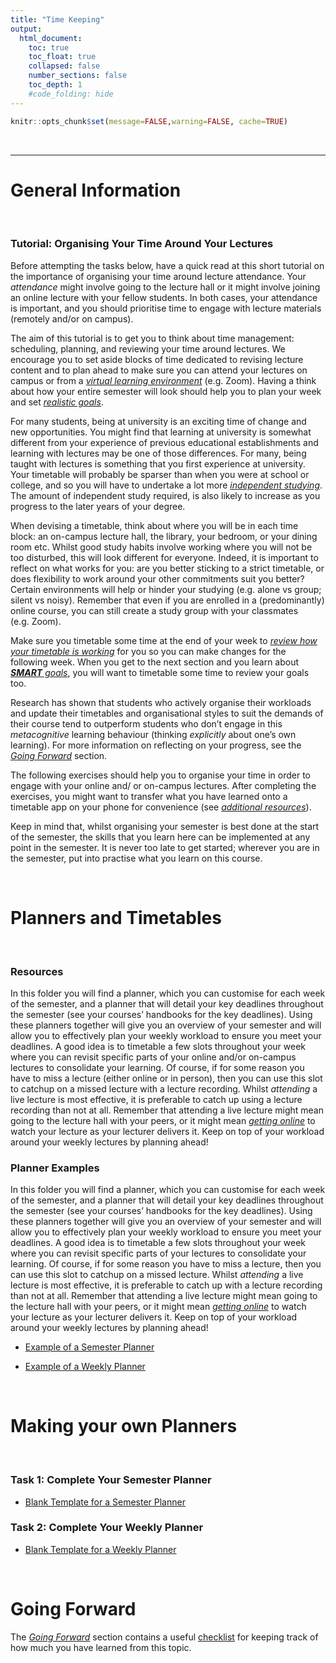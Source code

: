 ```yaml
---
title: "Time Keeping"
output:
  html_document:
    toc: true
    toc_float: true
    collapsed: false
    number_sections: false
    toc_depth: 1
    #code_folding: hide
---
```


```r
knitr::opts_chunk$set(message=FALSE,warning=FALSE, cache=TRUE)
```

<br>

***

# General Information

<br>

### Tutorial: Organising Your Time Around Your Lectures

Before attempting the tasks below, have a quick read at this short tutorial on the importance of organising your time around lecture attendance. Your _attendance_ might involve going to the lecture hall or it might involve joining an online lecture with your fellow students. In both cases, your attendance is important, and you should prioritise time to engage with lecture materials (remotely and/or on campus).

The aim of this tutorial is to get you to think about time management: scheduling, planning, and reviewing your time around lectures. We encourage you to set aside blocks of time dedicated to revising lecture content and to plan ahead to make sure you can attend your lectures on campus or from a [_virtual learning environment_](https://grahamreidpsychology.github.io/MakingtheMostofLectures/Online_Learning.html) (e.g. Zoom). Having a think about how your entire semester will look should help you to plan your week and set [_realistic goals_](https://grahamreidpsychology.github.io/MakingtheMostofLectures/Goal_Setting.html).

For many students, being at university is an exciting time of change and new opportunities. You might find that learning at university is somewhat different from your experience of previous educational establishments and learning with lectures may be one of those differences. For many, being taught with lectures is something that you first experience at university. Your timetable will probably be sparser than when you were at school or college, and so you will have to undertake a lot more [_independent studying_](https://grahamreidpsychology.github.io/MakingtheMostofLectures/Online_Learning.html#time_management). The amount of independent study required, is also likely to increase as you progress to the later years of your degree.

When devising a timetable, think about where you will be in each time block: an on-campus lecture hall, the library, your bedroom, or your dining room etc. Whilst good study habits involve working where you will not be too disturbed, this will look different for everyone. Indeed, it is important to reflect on what works for you: are you better sticking to a strict timetable, or does flexibility to work around your other commitments suit you better? Certain environments will help or hinder your studying (e.g. alone vs group; silent vs noisy). Remember that even if you are enrolled in a (predominantly) online course, you can still create a study group with your classmates (e.g. Zoom).

Make sure you timetable some time at the end of your week to [_review how your timetable is working_](https://grahamreidpsychology.github.io/MakingtheMostofLectures/Going_Forward.html) for you so you can make changes for the following week. When you get to the next section and you learn about [_**SMART** goals_](https://grahamreidpsychology.github.io/MakingtheMostofLectures/Goal_Setting.html), you will want to timetable some time to review your goals too. 

Research has shown that students who actively organise their workloads and update their timetables and organisational styles to suit the demands of their course tend to outperform students who don't engage in this _metacognitive_ learning behaviour (thinking _explicitly_ about one's own learning).  For more information on reflecting on your progress, see the [_Going Forward_](https://grahamreidpsychology.github.io/MakingtheMostofLectures/Going_Forward.html) section.

The following exercises should help you to organise your time in order to engage with your online and/ or on-campus lectures. After completing the exercises, you might want to transfer what you have learned onto a timetable app on your phone for convenience (see [_additional resources_](https://grahamreidpsychology.github.io/MakingtheMostofLectures/Additional_Resources.html)).

Keep in mind that, whilst organising your semester is best done at the start of the semester, the skills that you learn here can be implemented at any point in the semester. It is never too late to get started; wherever you are in the semester, put into practise what you learn on this course.

<br>

# Planners and Timetables

<br>

### Resources

In this folder you will find a planner, which you can customise for each week of the semester, and a planner that will detail your key deadlines throughout the semester (see your courses' handbooks for the key deadlines). Using these planners together will give you an overview of your semester and will allow you to effectively plan your weekly workload to ensure you meet your deadlines. A good idea is to timetable a few slots throughout your week where you can revisit specific parts of your online and/or on-campus lectures to consolidate your learning. Of course, if for some reason you have to miss a lecture (either online or in person), then you can use this slot to catchup on a missed lecture with a lecture recording. Whilst _attending_ a live lecture is most effective, it is preferable to catch up using a lecture recording than not at all. Remember that attending a live lecture might mean going to the lecture hall with your peers, or it might mean [_getting online_](https://grahamreidpsychology.github.io/MakingtheMostofLectures/Online_Learning.html) to watch your lecture as your lecturer delivers it. Keep on top of your workload around your weekly lectures by planning ahead!

### Planner Examples

In this folder you will find a planner, which you can customise for each week of the semester, and a planner that will detail your key deadlines throughout the semester (see your courses' handbooks for the key deadlines). Using these planners together will give you an overview of your semester and will allow you to effectively plan your weekly workload to ensure you meet your deadlines. A good idea is to timetable a few slots throughout your week where you can revisit specific parts of your lectures to consolidate your learning. Of course, if for some reason you have to miss a lecture, then you can use this slot to catchup on a missed lecture. Whilst _attending_ a live lecture is most effective, it is preferable to catch up with a lecture recording than not at all. Remember that attending a live lecture might mean going to the lecture hall with your peers, or it might mean [_getting online_](https://grahamreidpsychology.github.io/MakingtheMostofLectures/Online_Learning.html) to watch your lecture as your lecturer delivers it. Keep on top of your workload around your weekly lectures by planning ahead! 

* [Example of a Semester Planner](downloads/Timetable_Semester_Example.pdf)

* [Example of a Weekly Planner](downloads/Timetable_Weekly_Example.pdf)

<br>

# Making your own Planners

<br>

### Task 1: Complete Your Semester Planner

* [Blank Template for a Semester Planner](downloads/Timetable_Semester.docx)

### Task 2: Complete Your Weekly Planner

* [Blank Template for a Weekly Planner](downloads/Timetable_Weekly.docx)

<br>

# Going Forward

The [_Going Forward_](https://grahamreidpsychology.github.io/MakingtheMostofLectures/Going_Forward.html) section contains a useful [checklist](downloads/checklist.docx) for keeping track of how much you have learned from this topic.